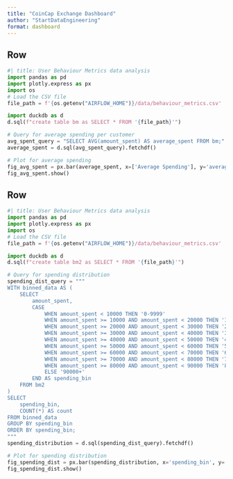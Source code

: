 ```yaml
---
title: "CoinCap Exchange Dashboard"
author: "StartDataEngineering"
format: dashboard
---
```


## Row {height=70%}

```python
#| title: User Behaviour Metrics data analysis
import pandas as pd
import plotly.express as px
import os
# Load the CSV file
file_path = f'{os.getenv("AIRFLOW_HOME")}/data/behaviour_metrics.csv'

import duckdb as d
d.sql(f"create table bm as SELECT * FROM '{file_path}'")

# Query for average spending per customer
avg_spent_query = "SELECT AVG(amount_spent) AS average_spent FROM bm;"
average_spent = d.sql(avg_spent_query).fetchdf()

# Plot for average spending
fig_avg_spent = px.bar(average_spent, x=['Average Spending'], y='average_spent', title='Average Spending per Customer')
fig_avg_spent.show()
```

## Row {height=30%}

```python
#| title: User Behaviour Metrics data analysis
import pandas as pd
import plotly.express as px
import os
# Load the CSV file
file_path = f'{os.getenv("AIRFLOW_HOME")}/data/behaviour_metrics.csv'

import duckdb as d
d.sql(f"create table bm2 as SELECT * FROM '{file_path}'")

# Query for spending distribution
spending_dist_query = """
WITH binned_data AS (
    SELECT 
        amount_spent,
        CASE 
            WHEN amount_spent < 10000 THEN '0-9999'
            WHEN amount_spent >= 10000 AND amount_spent < 20000 THEN '10000-19999'
            WHEN amount_spent >= 20000 AND amount_spent < 30000 THEN '20000-29999'
            WHEN amount_spent >= 30000 AND amount_spent < 40000 THEN '30000-39999'
            WHEN amount_spent >= 40000 AND amount_spent < 50000 THEN '40000-49999'
            WHEN amount_spent >= 50000 AND amount_spent < 60000 THEN '50000-59999'
            WHEN amount_spent >= 60000 AND amount_spent < 70000 THEN '60000-69999'
            WHEN amount_spent >= 70000 AND amount_spent < 80000 THEN '70000-79999'
            WHEN amount_spent >= 80000 AND amount_spent < 90000 THEN '80000-89999'
            ELSE '90000+'
        END AS spending_bin
    FROM bm2
)
SELECT 
    spending_bin,
    COUNT(*) AS count
FROM binned_data
GROUP BY spending_bin
ORDER BY spending_bin;
"""
spending_distribution = d.sql(spending_dist_query).fetchdf()

# Plot for spending distribution
fig_spending_dist = px.bar(spending_distribution, x='spending_bin', y='count', title='Spending Distribution')
fig_spending_dist.show()
```
